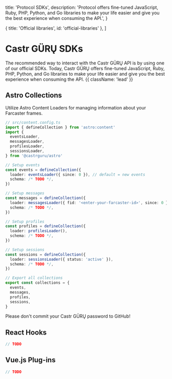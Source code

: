 
  title: 'Protocol SDKs',
  description:
    'Protocol offers fine-tuned JavaScript, Ruby, PHP, Python, and Go libraries to make your life easier and give you the best experience when consuming the API.',
}

  { title: 'Official libraries', id: 'official-libraries' },
]


# Castr GÜRŲ SDKs

The recommended way to interact with the Castr GÜRŲ API is by using one of our official SDKs. Today, Castr GÜRŲ offers fine-tuned JavaScript, Ruby, PHP, Python, and Go libraries to make your life easier and give you the best experience when consuming the API. {{ className: 'lead' }}

<Libraries />


## Astro Collections

Utilize Astro Content Loaders for managing information about your Farcaster frames.

```ts {{ title: 'Setup for ALL available Content Loaders' }}
// src/content.config.ts
import { defineCollection } from 'astro:content'
import {
  eventsLoader,
  messagesLoader,
  profilesLoader,
  sessionsLoader,
} from '@castrguru/astro'

// Setup events
const events = defineCollection({
  loader: eventsLoader({ since: 0 }), // default = new events
  schema: /* TODO */,
})

// Setup messages
const messages = defineCollection({
  loader: messagesLoader({ fid: '<enter-your-farcaster-id>', since: 0 }), // default = new messages
  schema: /* TODO */,
})

// Setup profiles
const profiles = defineCollection({
  loader: profilesLoader(),
  schema: /* TODO */,
})

// Setup sessions
const sessions = defineCollection({
  loader: sessionsLoader({ status: 'active' }),
  schema: /* TODO */,
})

// Export all collections
export const collections = {
  events,
  messages,
  profiles,
  sessions,
}
```

Please don't commit your Castr GÜRŲ password to GitHub!


## React Hooks
```ts {{ title: 'Setup for ALL available React Hooks' }}
// TODO
```


## Vue.js Plug-ins
```ts {{ title: 'Setup for ALL available Vue.js plug-ins' }}
// TODO
```
